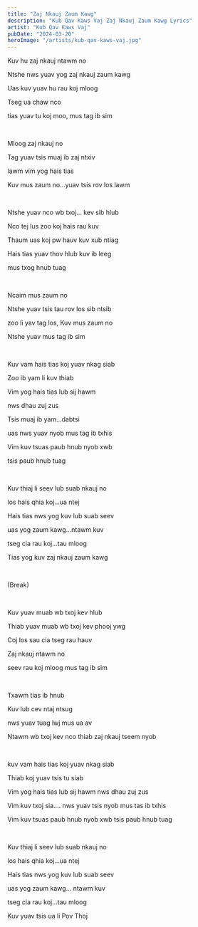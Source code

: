 ```yaml
---
title: "Zaj Nkauj Zaum Kawg"
description: "Kub Qav Kaws Vaj Zaj Nkauj Zaum Kawg Lyrics"
artist: "Kub Qav Kaws Vaj"
pubDate: "2024-03-20"
heroImage: "/artists/kub-qav-kaws-vaj.jpg"
---
```


Kuv hu zaj nkauj ntawm no

Ntshe nws yuav yog zaj nkauj zaum kawg

Uas kuv yuav hu rau koj mloog

Tseg ua chaw nco

tias yuav tu koj moo, mus tag ib sim

<br />

Mloog zaj nkauj no

Tag yuav tsis muaj ib zaj ntxiv

lawm vim yog hais tias

Kuv mus zaum no...yuav tsis rov los lawm

<br />

Ntshe yuav nco wb txoj... kev sib hlub

Nco tej lus zoo koj hais rau kuv

Thaum uas koj pw hauv kuv xub ntiag

Hais tias yuav thov hlub kuv ib leeg

mus txog hnub tuag

<br />

Ncaim mus zaum no

Ntshe yuav tsis tau rov los sib ntsib

zoo li yav tag los, Kuv mus zaum no

Ntshe yuav mus tag ib sim

<br />

Kuv vam hais tias koj yuav nkag siab

Zoo ib yam li kuv thiab

Vim yog hais tias lub sij hawm

nws dhau zuj zus

Tsis muaj ib yam...dabtsi

uas nws yuav nyob mus tag ib txhis

Vim kuv tsuas paub hnub nyob xwb

tsis paub hnub tuag

<br />

Kuv thiaj li seev lub suab nkauj no

los hais qhia koj...ua ntej

Hais tias nws yog kuv lub suab seev

uas yog zaum kawg...ntawm kuv

tseg cia rau koj...tau mloog

Tias yog kuv zaj nkauj zaum kawg

<br />

(Break)

<br />

Kuv yuav muab wb txoj kev hlub

Thiab yuav muab wb txoj kev phooj ywg

Coj los sau cia tseg rau hauv

Zaj nkauj ntawm no

seev rau koj mloog mus tag ib sim

<br />

Txawm tias ib hnub

Kuv lub cev ntaj ntsug

nws yuav tuag lwj mus ua av

Ntawm wb txoj kev nco thiab zaj nkauj tseem nyob

<br />

kuv vam hais tias koj yuav nkag siab

Thiab koj yuav tsis tu siab

Vim yog hais tias lub sij hawm nws dhau zuj zus

Vim kuv txoj sia.... nws yuav tsis nyob mus tas ib txhis

Vim kuv tsuas paub hnub nyob xwb tsis paub hnub tuag

<br />

Kuv thiaj li seev lub suab nkauj no

los hais qhia koj...ua ntej

Hais tias nws yog kuv lub suab seev

uas yog zaum kawg... ntawm kuv

tseg cia rau koj...tau mloog

Kuv yuav tsis ua li Pov Thoj
